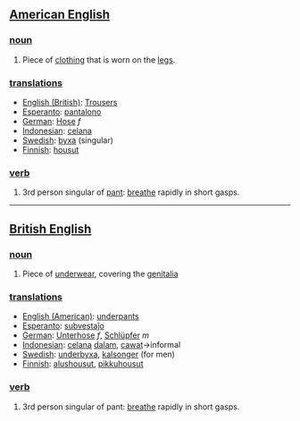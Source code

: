 ==[[American English]]==

===[[noun]]===
#Piece of [[clothing]] that is worn on the [[legs]].

===[[translation]]s===
*[[English (British)]]: [[Trousers]]
*[[Esperanto]]: [[pantalono]]
*[[German]]: [[Hose]] ''f''
*[[Indonesian]]: [[celana]]
*[[Swedish]]: [[byxa]] (singular)
*[[Finnish]]: [[housut]]

===[[verb]]===
#3rd person singular of [[pant]]: [[breathe]] rapidly in short gasps.

----

==[[British English]]==

===[[noun]]===
#Piece of [[underwear]], covering the [[genitalia]]

===[[translation]]s===
*[[English (American)]]: [[underpants]]
*[[Esperanto]]: [[subvestaĵo]]
*[[German]]: [[Unterhose]] ''f'', [[Schlüpfer]] ''m''
*[[Indonesian]]: [[celana]] [[dalam]], [[cawat]]→informal
*[[Swedish]]: [[underbyxa]], [[kalsonger]] (for men)
*[[Finnish]]: [[alushousut]], [[pikkuhousut]]

===[[verb]]===
#3rd person singular of pant: [[breathe]] rapidly in short gasps.